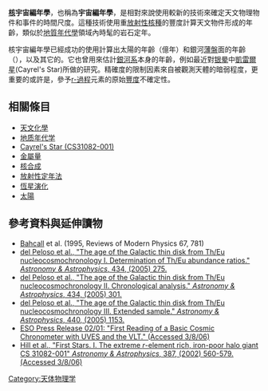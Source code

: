 '''[[核動力|核]]宇宙編年學'''，也稱為'''宇宙編年學'''，是相對來說使用較新的技術來確定天文物理物件和事件的時間尺度。這種技術使用重[[放射性元素|放射性核種]]的豐度計算天文物件形成的年齡，類似於[[地質年代學|地質年代學]]領域內時髦的岩石定年。

核宇宙編年學已經成功的使用計算出太陽的年齡（{{val|45.7|0.2}}億年）和銀河[[薄盤|薄盤]]面的年齡（{{val|8.8|1.8|e=9|u=y}}），以及其它的。它也曾用來估計[[銀河系|銀河系]]本身的年齡，例如最近對[[银晕|银晕]]中[[凱雷爾星|凱雷爾星]](Cayrel's Star)所做的研究。精確度的限制因素來自被觀測天體的暗弱程度，更重要的或許是，參予[[r-過程|r-過程]]元素的原始[[豐度|豐度]]不確定性。

== 相關條目 ==
* [[天文化學|天文化學]]
* [[地质年代学|地质年代学]]
* [[凱雷爾星|Cayrel's Star (CS31082-001)]]  
* [[金屬量|金屬量]]
* [[核合成|核合成]]
* [[放射性定年法|放射性定年法]]
* [[恆星演化|恆星演化]]
* [[太陽|太陽]]

== 參考資料與延伸讀物 ==
* [[John_N._Bahcall|Bahcall]] et al. (1995, Reviews of Modern Physics 67, 781)
* [https://web.archive.org/web/20171201182029/https://arxiv.org/abs/astro-ph/?0411698 del Peloso et al., "The age of the Galactic thin disk from Th/Eu nucleocosmochronology I. Determination of Th/Eu abundance ratios."  ''Astronomy & Astrophysics'', 434, (2005) 275.]
* [https://web.archive.org/web/20171201134001/https://arxiv.org/abs/astro-ph/?0411699 del Peloso et al., "The age of the Galactic thin disk from Th/Eu nucleocosmochronology II. Chronological analysis."  ''Astronomy & Astrophysics'', 434, (2005) 301.]
* [https://web.archive.org/web/20171201182359/https://arxiv.org/abs/astro-ph/?0506458 del Peloso et al., "The age of the Galactic thin disk from Th/Eu nucleocosmochronology III. Extended sample."  ''Astronomy & Astrophysics'', 440, (2005) 1153.]
* [https://web.archive.org/web/20080908084218/http://www.eso.org/outreach/press-rel/pr-2001/pr-02-01.html ESO Press Release 02/01:  "First Reading of a Basic Cosmic Chronometer with UVES and the VLT."  (Accessed 3/8/06)]
* [http://www.edpsciences.org/articles/aa/abs/2002/20/aa2317/aa2317.html Hill et al., "First Stars.  I.  The extreme ''r''-element rich, iron-poor halo giant CS 31082-001"  ''Astronomy & Astrophysics'', 387, (2002) 560-579.  (Accessed 3/8/06)] {{Wayback|url=http://www.edpsciences.org/articles/aa/abs/2002/20/aa2317/aa2317.html |date=20050301024238 }}

{{astronomy-stub}}

[[Category:天体物理学|Category:天体物理学]]